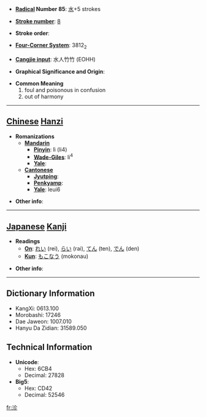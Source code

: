 * '''[[Wiktionary:Chinese radical index| Radical]] Number 85''': [[Wiktionary:Chinese radical index 水|水]]+5 strokes

* '''[[Wiktionary:Chinese total strokes index|Stroke number]]''': [[Wiktionary:Chinese total strokes index 8|8]]

* '''Stroke order''': 

* '''[[Wiktionary:Chinese four corner index|Four-Corner System]]''': 3812<sub>2</sub>

* '''[[Wiktionary:Chinese Cangjie index|Cangjie input]]''': 水人竹竹 (EOHH)

* '''Graphical Significance and Origin''': 

* '''Common Meaning'''
*#foul and poisonous in confusion
*# out of harmony


----

== [[Chinese]] [[Hanzi]] ==

* '''Romanizations'''
** '''[[Mandarin]]'''
*** '''[[Pinyin]]''': lì (li4)
*** '''[[Wade-Giles]]''': li<sup>4</sup>
*** '''[[Yale]]''': 
** '''[[Cantonese]]'''
*** '''[[Jyutping]]''':
*** '''[[Penkyamp]]''': 
*** '''[[Yale]]''': leui6

* '''Other info''': 

----

== [[Japanese]] [[Kanji]] ==

* '''Readings'''
** '''[[On]]''': [[れい]] (rei), [[らい]] (rai), [[てん]] (ten), [[でん]] (den)
** '''[[Kun]]''': [[もこなう]] (mokonau)

* '''Other info''':  

----

== Dictionary Information ==

* KangXi: 0613.100
* Morobashi: 17246
* Dae Jaweon: 1007.010
* Hanyu Da Zidian: 31589.050

== Technical Information ==

* '''Unicode''':
** Hex: 6CB4
** Decimal: 27828
* '''Big5''':
** Hex: CD42
** Decimal: 52546

[[fr:沴]]